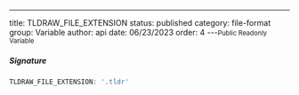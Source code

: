 ---
title: TLDRAW_FILE_EXTENSION
status: published
category: file-format
group: Variable
author: api
date: 06/23/2023
order: 4
---<Small>Public Readonly Variable</Small>




##### Signature


```ts
TLDRAW_FILE_EXTENSION: '.tldr'
```

